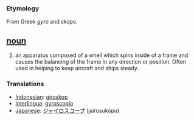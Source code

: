 === Etymology ===
From Greek ''gyro'' and ''skope''.

== [[noun]] ==
#an apparatus composed of a whell which spins inside of a frame and causes the balancing of the frame in any direction or position. Often used in helping to keep aircraft and ships steady.

=== Translations ===
*[[Indonesian]]: [[giroskop]]
*[[Interlingua]]: [[gyroscopio]]
*[[Japanese]]: [[ジャイロスコープ]] (jairosukōpu)